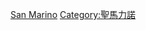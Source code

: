 {{Commonscat|Culture of San Marino}}

[[Category:欧洲各国文化|San Marino]]
[[Category:聖馬力諾|Category:聖馬力諾]]